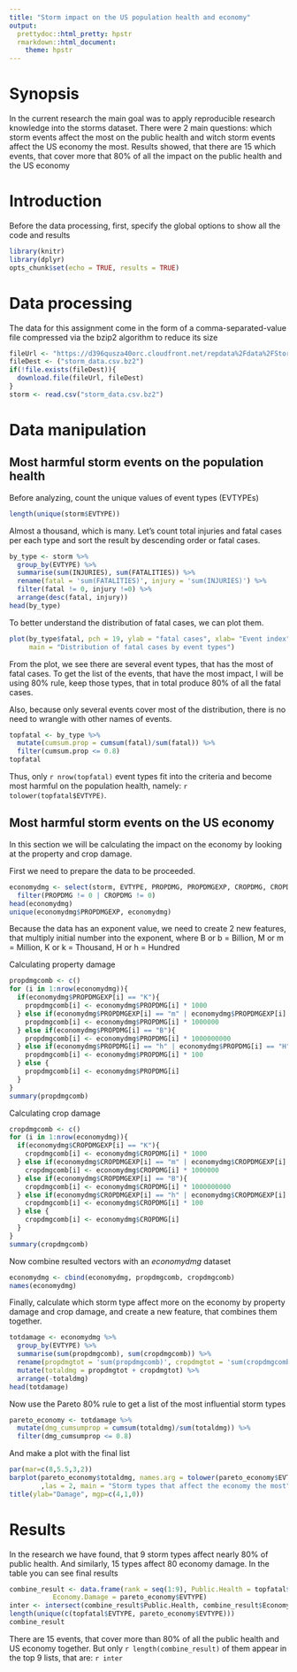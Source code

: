 ```yaml
---
title: "Storm impact on the US population health and economy"
output:
  prettydoc::html_pretty: hpstr
  rmarkdown::html_document:
    theme: hpstr
---
```

# Synopsis
In the current research the main goal was to apply reproducible research knowledge
into the storms dataset. There were 2 main questions: which storm events affect the most on the public health and witch storm events affect the US economy the most. Results showed, that there are 15 which events, that cover more that 80% of all the impact on the public health and the US economy


# Introduction 

Before the data processing, first, specify the global options to show 
all the code and results

```r
library(knitr)
library(dplyr)
opts_chunk$set(echo = TRUE, results = TRUE)
```

# Data processing

The data for this assignment come in the form of a comma-separated-value file compressed via the bzip2 algorithm to reduce its size

```r
fileUrl <- "https://d396qusza40orc.cloudfront.net/repdata%2Fdata%2FStormData.csv.bz2"
fileDest <- ("storm_data.csv.bz2")
if(!file.exists(fileDest)){
  download.file(fileUrl, fileDest)
}
storm <- read.csv("storm_data.csv.bz2")
```


# Data manipulation

## Most harmful storm events on the population health


Before analyzing, count the unique values of event types (EVTYPEs)

```r
length(unique(storm$EVTYPE))
```

Almost a thousand, which is many. Let's count total injuries and fatal cases per each type and sort the result by descending order or fatal cases.

```r
by_type <- storm %>%
  group_by(EVTYPE) %>%
  summarise(sum(INJURIES), sum(FATALITIES)) %>%
  rename(fatal = 'sum(FATALITIES)', injury = 'sum(INJURIES)') %>%
  filter(fatal != 0, injury !=0) %>%
  arrange(desc(fatal, injury))
head(by_type)

```
To better understand the distribution of fatal cases, we can plot them.

```r
plot(by_type$fatal, pch = 19, ylab = "fatal cases", xlab= "Event index", 
     main = "Distribution of fatal cases by event types")
```

From the plot, we see there are several event types, that has the most of fatal cases.
To get the list of the events, that have the most impact, I will be using 80% rule,
keep those types, that in total produce 80% of all the fatal cases.

Also, because only several events cover most of the distribution, there is no need to wrangle with other names of events.

```r
topfatal <- by_type %>% 
  mutate(cumsum.prop = cumsum(fatal)/sum(fatal)) %>%
  filter(cumsum.prop <= 0.8)
topfatal
```

Thus, only `r nrow(topfatal)` event types fit into the criteria and become most harmful on the population health, namely: `r tolower(topfatal$EVTYPE) `.

## Most harmful storm events on the US economy

In this section we will be calculating the impact on the economy by looking at the
property and crop damage.

First we need to prepare the data to be proceeded.

```r
economydmg <- select(storm, EVTYPE, PROPDMG, PROPDMGEXP, CROPDMG, CROPDMGEXP) %>%
  filter(PROPDMG != 0 | CROPDMG != 0)
head(economydmg)
unique(economydmg$PROPDMGEXP, economydmg)
```

Because the data has an exponent value, we need to create 2 new features, that multiply initial number into the exponent, where B or b = Billion, M or m = Million, K or k = Thousand, H or h = Hundred

Calculating property damage

```r
propdmgcomb <- c()
for (i in 1:nrow(economydmg)){
  if(economydmg$PROPDMGEXP[i] == "K"){
    propdmgcomb[i] <- economydmg$PROPDMG[i] * 1000
  } else if(economydmg$PROPDMGEXP[i] == "m" | economydmg$PROPDMGEXP[i] == "M"){
    propdmgcomb[i] <- economydmg$PROPDMG[i] * 1000000
  } else if(economydmg$PROPDMG[i] == "B"){
    propdmgcomb[i] <- economydmg$PROPDMG[i] * 1000000000
  } else if(economydmg$PROPDMG[i] == "h" | economydmg$PROPDMG[i] == "H"){
    propdmgcomb[i] <- economydmg$PROPDMG[i] * 100
  } else {
    propdmgcomb[i] <- economydmg$PROPDMG[i]
  }
}
summary(propdmgcomb)
```

Calculating crop damage

```r
cropdmgcomb <- c()
for (i in 1:nrow(economydmg)){
  if(economydmg$CROPDMGEXP[i] == "K"){
    cropdmgcomb[i] <- economydmg$CROPDMG[i] * 1000
  } else if(economydmg$CROPDMGEXP[i] == "m" | economydmg$CROPDMGEXP[i] == "M"){
    cropdmgcomb[i] <- economydmg$CROPDMG[i] * 1000000
  } else if(economydmg$CROPDMGEXP[i] == "B"){
    cropdmgcomb[i] <- economydmg$CROPDMG[i] * 1000000000
  } else if(economydmg$CROPDMGEXP[i] == "h" | economydmg$CROPDMGEXP[i] == "H"){
    cropdmgcomb[i] <- economydmg$CROPDMG[i] * 100
  } else {
    cropdmgcomb[i] <- economydmg$CROPDMG[i]
  }
}
summary(cropdmgcomb)
```
Now combine resulted vectors with an *economydmg* dataset

```r
economydmg <- cbind(economydmg, propdmgcomb, cropdmgcomb)
names(economydmg)
```
Finally, calculate which storm type affect more on the economy by property damage
and crop damage, and create a new feature, that combines them together.
```r
totdamage <- economydmg %>%
  group_by(EVTYPE) %>%
  summarise(sum(propdmgcomb), sum(cropdmgcomb)) %>%
  rename(propdmgtot = 'sum(propdmgcomb)', cropdmgtot = 'sum(cropdmgcomb)') %>%
  mutate(totaldmg = propdmgtot + cropdmgtot) %>%
  arrange(-totaldmg)
head(totdamage)
```

Now use the Pareto 80% rule to get a list of the most influential storm types

```r
pareto_economy <- totdamage %>%
  mutate(dmg_cumsumprop = cumsum(totaldmg)/sum(totaldmg)) %>%
  filter(dmg_cumsumprop <= 0.8)
```

And make a plot with the final list

```r
par(mar=c(8,5.5,3,2))
barplot(pareto_economy$totaldmg, names.arg = tolower(pareto_economy$EVTYPE)
        ,las = 2, main = "Storm types that affect the economy the most")
title(ylab="Damage", mgp=c(4,1,0))
```

# Results

In the research we have found, that 9 storm types affect nearly 80% of public health. And similarly, 15 types affect 80 economy damage. In the table you can see
final results

```r
combine_result <- data.frame(rank = seq(1:9), Public.Health = topfatal$EVTYPE, 
           Economy.Damage = pareto_economy$EVTYPE)
inter <- intersect(combine_result$Public.Health, combine_result$Economy.Damage)
length(unique(c(topfatal$EVTYPE, pareto_economy$EVTYPE)))
combine_result
```

There are 15 events, that cover more than 80% of all the public health and US economy together. But only `r length(combine_result)` of them appear in the top 9 lists, that are:
`r inter`